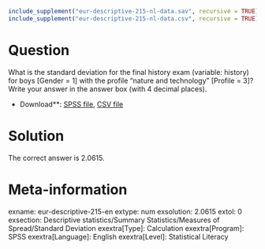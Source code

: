```r
include_supplement("eur-descriptive-215-nl-data.sav", recursive = TRUE)
include_supplement("eur-descriptive-215-nl-data.csv", recursive = TRUE)
```

Question
========
What is the standard deviation for the final history exam (variable: history) for boys [Gender = 1] with the profile "nature and technology" [Profile = 3]? Write your answer in the answer box (with 4 decimal places).

* Download**: [SPSS file](eur-descriptive-215-nl-data.sav), [CSV file](eur-descriptive-215-nl-data.csv)


Solution
========
The correct answer is 2.0615.

Meta-information
================
exname: eur-descriptive-215-en
extype: num
exsolution: 2.0615
extol: 0
exsection: Descriptive statistics/Summary Statistics/Measures of Spread/Standard Deviation
exextra[Type]: Calculation
exextra[Program]: SPSS
exextra[Language]: English
exextra[Level]: Statistical Literacy
